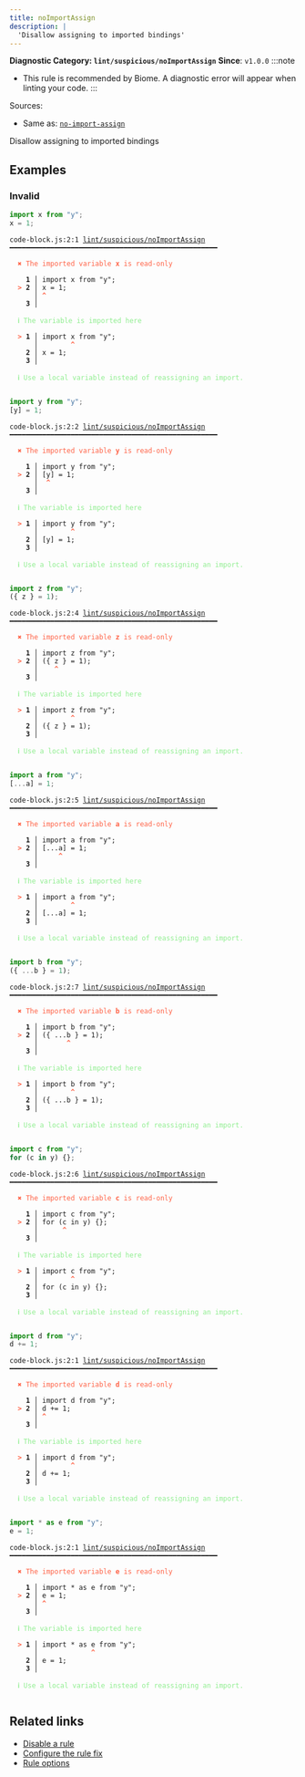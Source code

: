 ```yaml
---
title: noImportAssign
description: |
  'Disallow assigning to imported bindings'
---
```


**Diagnostic Category: `lint/suspicious/noImportAssign`**
<Tabs>
<TabItem label="JavaScript (and super languages)" icon="seti:javascript">
**Since**: `v1.0.0`
:::note
- This rule is recommended by Biome. A diagnostic error will appear when linting your code.
:::

Sources: 
- Same as: <a href="https://eslint.org/docs/latest/rules/no-import-assign" target="_blank"><code>no-import-assign</code></a>

Disallow assigning to imported bindings

## Examples

### Invalid

```js
import x from "y";
x = 1;
```

<pre class="language-text"><code class="language-text">code-block.js:2:1 <a href="https://biomejs.dev/linter/rules/no-import-assign">lint/suspicious/noImportAssign</a> ━━━━━━━━━━━━━━━━━━━━━━━━━━━━━━━━━━━━━━━━━━━━━━━━━━━<br /><br /><strong><span style="color: Tomato;">  </span></strong><strong><span style="color: Tomato;">✖</span></strong> <span style="color: Tomato;">The imported variable </span><span style="color: Tomato;"><strong>x</strong></span><span style="color: Tomato;"> is read-only</span><br />  <br />    <strong>1 │ </strong>import x from &quot;y&quot;;<br /><strong><span style="color: Tomato;">  </span></strong><strong><span style="color: Tomato;">&gt;</span></strong> <strong>2 │ </strong>x = 1;<br />   <strong>   │ </strong><strong><span style="color: Tomato;">^</span></strong><br />    <strong>3 │ </strong><br />  <br /><strong><span style="color: lightgreen;">  </span></strong><strong><span style="color: lightgreen;">ℹ</span></strong> <span style="color: lightgreen;">The variable is imported here</span><br />  <br /><strong><span style="color: Tomato;">  </span></strong><strong><span style="color: Tomato;">&gt;</span></strong> <strong>1 │ </strong>import x from &quot;y&quot;;<br />   <strong>   │ </strong>       <strong><span style="color: Tomato;">^</span></strong><br />    <strong>2 │ </strong>x = 1;<br />    <strong>3 │ </strong><br />  <br /><strong><span style="color: lightgreen;">  </span></strong><strong><span style="color: lightgreen;">ℹ</span></strong> <span style="color: lightgreen;">Use a local variable instead of reassigning an import.</span><br />  <br /></code></pre>

```js
import y from "y";
[y] = 1;
```

<pre class="language-text"><code class="language-text">code-block.js:2:2 <a href="https://biomejs.dev/linter/rules/no-import-assign">lint/suspicious/noImportAssign</a> ━━━━━━━━━━━━━━━━━━━━━━━━━━━━━━━━━━━━━━━━━━━━━━━━━━━<br /><br /><strong><span style="color: Tomato;">  </span></strong><strong><span style="color: Tomato;">✖</span></strong> <span style="color: Tomato;">The imported variable </span><span style="color: Tomato;"><strong>y</strong></span><span style="color: Tomato;"> is read-only</span><br />  <br />    <strong>1 │ </strong>import y from &quot;y&quot;;<br /><strong><span style="color: Tomato;">  </span></strong><strong><span style="color: Tomato;">&gt;</span></strong> <strong>2 │ </strong>[y] = 1;<br />   <strong>   │ </strong> <strong><span style="color: Tomato;">^</span></strong><br />    <strong>3 │ </strong><br />  <br /><strong><span style="color: lightgreen;">  </span></strong><strong><span style="color: lightgreen;">ℹ</span></strong> <span style="color: lightgreen;">The variable is imported here</span><br />  <br /><strong><span style="color: Tomato;">  </span></strong><strong><span style="color: Tomato;">&gt;</span></strong> <strong>1 │ </strong>import y from &quot;y&quot;;<br />   <strong>   │ </strong>       <strong><span style="color: Tomato;">^</span></strong><br />    <strong>2 │ </strong>[y] = 1;<br />    <strong>3 │ </strong><br />  <br /><strong><span style="color: lightgreen;">  </span></strong><strong><span style="color: lightgreen;">ℹ</span></strong> <span style="color: lightgreen;">Use a local variable instead of reassigning an import.</span><br />  <br /></code></pre>

```js
import z from "y";
({ z } = 1);
```

<pre class="language-text"><code class="language-text">code-block.js:2:4 <a href="https://biomejs.dev/linter/rules/no-import-assign">lint/suspicious/noImportAssign</a> ━━━━━━━━━━━━━━━━━━━━━━━━━━━━━━━━━━━━━━━━━━━━━━━━━━━<br /><br /><strong><span style="color: Tomato;">  </span></strong><strong><span style="color: Tomato;">✖</span></strong> <span style="color: Tomato;">The imported variable </span><span style="color: Tomato;"><strong>z</strong></span><span style="color: Tomato;"> is read-only</span><br />  <br />    <strong>1 │ </strong>import z from &quot;y&quot;;<br /><strong><span style="color: Tomato;">  </span></strong><strong><span style="color: Tomato;">&gt;</span></strong> <strong>2 │ </strong>(&#123; z &#125; = 1);<br />   <strong>   │ </strong>   <strong><span style="color: Tomato;">^</span></strong><br />    <strong>3 │ </strong><br />  <br /><strong><span style="color: lightgreen;">  </span></strong><strong><span style="color: lightgreen;">ℹ</span></strong> <span style="color: lightgreen;">The variable is imported here</span><br />  <br /><strong><span style="color: Tomato;">  </span></strong><strong><span style="color: Tomato;">&gt;</span></strong> <strong>1 │ </strong>import z from &quot;y&quot;;<br />   <strong>   │ </strong>       <strong><span style="color: Tomato;">^</span></strong><br />    <strong>2 │ </strong>(&#123; z &#125; = 1);<br />    <strong>3 │ </strong><br />  <br /><strong><span style="color: lightgreen;">  </span></strong><strong><span style="color: lightgreen;">ℹ</span></strong> <span style="color: lightgreen;">Use a local variable instead of reassigning an import.</span><br />  <br /></code></pre>

```js
import a from "y";
[...a] = 1;
```

<pre class="language-text"><code class="language-text">code-block.js:2:5 <a href="https://biomejs.dev/linter/rules/no-import-assign">lint/suspicious/noImportAssign</a> ━━━━━━━━━━━━━━━━━━━━━━━━━━━━━━━━━━━━━━━━━━━━━━━━━━━<br /><br /><strong><span style="color: Tomato;">  </span></strong><strong><span style="color: Tomato;">✖</span></strong> <span style="color: Tomato;">The imported variable </span><span style="color: Tomato;"><strong>a</strong></span><span style="color: Tomato;"> is read-only</span><br />  <br />    <strong>1 │ </strong>import a from &quot;y&quot;;<br /><strong><span style="color: Tomato;">  </span></strong><strong><span style="color: Tomato;">&gt;</span></strong> <strong>2 │ </strong>[...a] = 1;<br />   <strong>   │ </strong>    <strong><span style="color: Tomato;">^</span></strong><br />    <strong>3 │ </strong><br />  <br /><strong><span style="color: lightgreen;">  </span></strong><strong><span style="color: lightgreen;">ℹ</span></strong> <span style="color: lightgreen;">The variable is imported here</span><br />  <br /><strong><span style="color: Tomato;">  </span></strong><strong><span style="color: Tomato;">&gt;</span></strong> <strong>1 │ </strong>import a from &quot;y&quot;;<br />   <strong>   │ </strong>       <strong><span style="color: Tomato;">^</span></strong><br />    <strong>2 │ </strong>[...a] = 1;<br />    <strong>3 │ </strong><br />  <br /><strong><span style="color: lightgreen;">  </span></strong><strong><span style="color: lightgreen;">ℹ</span></strong> <span style="color: lightgreen;">Use a local variable instead of reassigning an import.</span><br />  <br /></code></pre>

```js
import b from "y";
({ ...b } = 1);
```

<pre class="language-text"><code class="language-text">code-block.js:2:7 <a href="https://biomejs.dev/linter/rules/no-import-assign">lint/suspicious/noImportAssign</a> ━━━━━━━━━━━━━━━━━━━━━━━━━━━━━━━━━━━━━━━━━━━━━━━━━━━<br /><br /><strong><span style="color: Tomato;">  </span></strong><strong><span style="color: Tomato;">✖</span></strong> <span style="color: Tomato;">The imported variable </span><span style="color: Tomato;"><strong>b</strong></span><span style="color: Tomato;"> is read-only</span><br />  <br />    <strong>1 │ </strong>import b from &quot;y&quot;;<br /><strong><span style="color: Tomato;">  </span></strong><strong><span style="color: Tomato;">&gt;</span></strong> <strong>2 │ </strong>(&#123; ...b &#125; = 1);<br />   <strong>   │ </strong>      <strong><span style="color: Tomato;">^</span></strong><br />    <strong>3 │ </strong><br />  <br /><strong><span style="color: lightgreen;">  </span></strong><strong><span style="color: lightgreen;">ℹ</span></strong> <span style="color: lightgreen;">The variable is imported here</span><br />  <br /><strong><span style="color: Tomato;">  </span></strong><strong><span style="color: Tomato;">&gt;</span></strong> <strong>1 │ </strong>import b from &quot;y&quot;;<br />   <strong>   │ </strong>       <strong><span style="color: Tomato;">^</span></strong><br />    <strong>2 │ </strong>(&#123; ...b &#125; = 1);<br />    <strong>3 │ </strong><br />  <br /><strong><span style="color: lightgreen;">  </span></strong><strong><span style="color: lightgreen;">ℹ</span></strong> <span style="color: lightgreen;">Use a local variable instead of reassigning an import.</span><br />  <br /></code></pre>

```js
import c from "y";
for (c in y) {};
```

<pre class="language-text"><code class="language-text">code-block.js:2:6 <a href="https://biomejs.dev/linter/rules/no-import-assign">lint/suspicious/noImportAssign</a> ━━━━━━━━━━━━━━━━━━━━━━━━━━━━━━━━━━━━━━━━━━━━━━━━━━━<br /><br /><strong><span style="color: Tomato;">  </span></strong><strong><span style="color: Tomato;">✖</span></strong> <span style="color: Tomato;">The imported variable </span><span style="color: Tomato;"><strong>c</strong></span><span style="color: Tomato;"> is read-only</span><br />  <br />    <strong>1 │ </strong>import c from &quot;y&quot;;<br /><strong><span style="color: Tomato;">  </span></strong><strong><span style="color: Tomato;">&gt;</span></strong> <strong>2 │ </strong>for (c in y) &#123;&#125;;<br />   <strong>   │ </strong>     <strong><span style="color: Tomato;">^</span></strong><br />    <strong>3 │ </strong><br />  <br /><strong><span style="color: lightgreen;">  </span></strong><strong><span style="color: lightgreen;">ℹ</span></strong> <span style="color: lightgreen;">The variable is imported here</span><br />  <br /><strong><span style="color: Tomato;">  </span></strong><strong><span style="color: Tomato;">&gt;</span></strong> <strong>1 │ </strong>import c from &quot;y&quot;;<br />   <strong>   │ </strong>       <strong><span style="color: Tomato;">^</span></strong><br />    <strong>2 │ </strong>for (c in y) &#123;&#125;;<br />    <strong>3 │ </strong><br />  <br /><strong><span style="color: lightgreen;">  </span></strong><strong><span style="color: lightgreen;">ℹ</span></strong> <span style="color: lightgreen;">Use a local variable instead of reassigning an import.</span><br />  <br /></code></pre>

```js
import d from "y";
d += 1;
```

<pre class="language-text"><code class="language-text">code-block.js:2:1 <a href="https://biomejs.dev/linter/rules/no-import-assign">lint/suspicious/noImportAssign</a> ━━━━━━━━━━━━━━━━━━━━━━━━━━━━━━━━━━━━━━━━━━━━━━━━━━━<br /><br /><strong><span style="color: Tomato;">  </span></strong><strong><span style="color: Tomato;">✖</span></strong> <span style="color: Tomato;">The imported variable </span><span style="color: Tomato;"><strong>d</strong></span><span style="color: Tomato;"> is read-only</span><br />  <br />    <strong>1 │ </strong>import d from &quot;y&quot;;<br /><strong><span style="color: Tomato;">  </span></strong><strong><span style="color: Tomato;">&gt;</span></strong> <strong>2 │ </strong>d += 1;<br />   <strong>   │ </strong><strong><span style="color: Tomato;">^</span></strong><br />    <strong>3 │ </strong><br />  <br /><strong><span style="color: lightgreen;">  </span></strong><strong><span style="color: lightgreen;">ℹ</span></strong> <span style="color: lightgreen;">The variable is imported here</span><br />  <br /><strong><span style="color: Tomato;">  </span></strong><strong><span style="color: Tomato;">&gt;</span></strong> <strong>1 │ </strong>import d from &quot;y&quot;;<br />   <strong>   │ </strong>       <strong><span style="color: Tomato;">^</span></strong><br />    <strong>2 │ </strong>d += 1;<br />    <strong>3 │ </strong><br />  <br /><strong><span style="color: lightgreen;">  </span></strong><strong><span style="color: lightgreen;">ℹ</span></strong> <span style="color: lightgreen;">Use a local variable instead of reassigning an import.</span><br />  <br /></code></pre>

```js
import * as e from "y";
e = 1;
```

<pre class="language-text"><code class="language-text">code-block.js:2:1 <a href="https://biomejs.dev/linter/rules/no-import-assign">lint/suspicious/noImportAssign</a> ━━━━━━━━━━━━━━━━━━━━━━━━━━━━━━━━━━━━━━━━━━━━━━━━━━━<br /><br /><strong><span style="color: Tomato;">  </span></strong><strong><span style="color: Tomato;">✖</span></strong> <span style="color: Tomato;">The imported variable </span><span style="color: Tomato;"><strong>e</strong></span><span style="color: Tomato;"> is read-only</span><br />  <br />    <strong>1 │ </strong>import * as e from &quot;y&quot;;<br /><strong><span style="color: Tomato;">  </span></strong><strong><span style="color: Tomato;">&gt;</span></strong> <strong>2 │ </strong>e = 1;<br />   <strong>   │ </strong><strong><span style="color: Tomato;">^</span></strong><br />    <strong>3 │ </strong><br />  <br /><strong><span style="color: lightgreen;">  </span></strong><strong><span style="color: lightgreen;">ℹ</span></strong> <span style="color: lightgreen;">The variable is imported here</span><br />  <br /><strong><span style="color: Tomato;">  </span></strong><strong><span style="color: Tomato;">&gt;</span></strong> <strong>1 │ </strong>import * as e from &quot;y&quot;;<br />   <strong>   │ </strong>            <strong><span style="color: Tomato;">^</span></strong><br />    <strong>2 │ </strong>e = 1;<br />    <strong>3 │ </strong><br />  <br /><strong><span style="color: lightgreen;">  </span></strong><strong><span style="color: lightgreen;">ℹ</span></strong> <span style="color: lightgreen;">Use a local variable instead of reassigning an import.</span><br />  <br /></code></pre>

## Related links

- [Disable a rule](/linter/#disable-a-lint-rule)
- [Configure the rule fix](/linter#configure-the-rule-fix)
- [Rule options](/linter/#rule-options)

</TabItem>
</Tabs>

